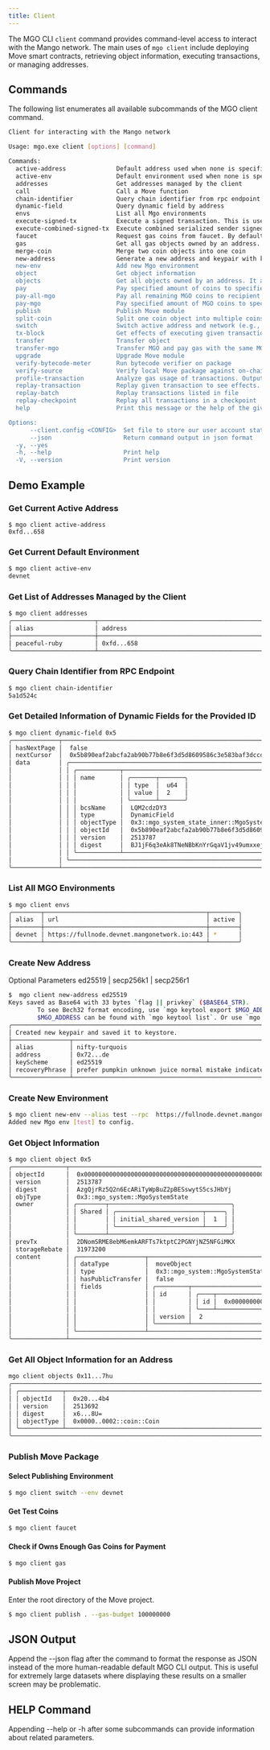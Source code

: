 ```yaml
---
title: Client
---
```


The MGO CLI `client` command provides command-level access to interact with the Mango network. The main uses of `mgo client` include deploying Move smart contracts, retrieving object information, executing transactions, or managing addresses.

## Commands

The following list enumerates all available subcommands of the MGO client command.

```bash
Client for interacting with the Mango network

Usage: mgo.exe client [options] [command]

Commands:
  active-address              Default address used when none is specified
  active-env                  Default environment used when none is specified
  addresses                   Get addresses managed by the client
  call                        Call a Move function
  chain-identifier            Query chain identifier from rpc endpoint
  dynamic-field               Query dynamic field by address
  envs                        List all Mgo environments
  execute-signed-tx           Execute a signed transaction. This is useful when the user wants to sign elsewhere and execute with this command
  execute-combined-signed-tx  Execute combined serialized sender signed data string
  faucet                      Request gas coins from faucet. By default, it will use the active address and active network
  gas                         Get all gas objects owned by an address. Alias of the address can be used instead of address
  merge-coin                  Merge two coin objects into one coin
  new-address                 Generate a new address and keypair with keypair scheme flag {ed25519 | secp256k1 | secp256r1}, with an optional derivation path, defaulting to m/44'/784'/0'/0'/0' for ed25519 or m/54'/784'/0'/0/0 for secp256k1 or m/74'/784'/0'/0/0 for secp256r1. Word length can be {word12 | word15 | word18 | word21 | word24}, defaulting to word12 if not specified
  new-env                     Add new Mgo environment
  object                      Get object information
  objects                     Get all objects owned by an address. It also accepts alias of address
  pay                         Pay specified amount of coins to specified recipient using input coins. The recipient length must match the amount
  pay-all-mgo                 Pay all remaining MGO coins to recipient using input coins, after deducting gas cost. Input coins also include the coin used for paying gas, hence no extra gas coin needed
  pay-mgo                     Pay specified amount of MGO coins to specified recipient using input coins. The recipient length must match the amount. Input coins also include the coin used for paying gas, hence no extra gas coin needed
  publish                     Publish Move module
  split-coin                  Split one coin object into multiple coins
  switch                      Switch active address and network (e.g., devnet, local rpc server)
  tx-block                    Get effects of executing given transaction block
  transfer                    Transfer object
  transfer-mgo                Transfer MGO and pay gas with the same MGO coin object. If amount is specified, only that amount will be transferred; otherwise, the whole object will be transferred
  upgrade                     Upgrade Move module
  verify-bytecode-meter       Run bytecode verifier on package
  verify-source               Verify local Move package against on-chain package and optional dependencies
  profile-transaction         Analyze gas usage of transactions. Outputs a file `gas_profile_{tx_digest}_{unix_timestamp}.json` unless output file path is not specified, which can be opened in flame graph tools like speedscope
  replay-transaction          Replay given transaction to see effects. Set environment variable MOVE_VM_STEP=1 for debugging
  replay-batch                Replay transactions listed in file
  replay-checkpoint           Replay all transactions in a checkpoint
  help                        Print this message or the help of the given subcommand

Options:
      --client.config <CONFIG>  Set file to store our user account state (if missing, creates an empty file)
      --json                    Return command output in json format
  -y, --yes
  -h, --help                    Print help
  -V, --version                 Print version

```

## Demo Example

### Get Current Active Address

```
$ mgo client active-address
0xfd...658
```

### Get Current Default Environment

```bash
$ mgo client active-env
devnet
```

### Get List of Addresses Managed by the Client

```bash
$ mgo client addresses
╭───────────────────────┬────────────────────────────────────────────────────────────────────┬────────────────╮
│ alias                 │ address                                                            │ active address │
├───────────────────────┼────────────────────────────────────────────────────────────────────┼────────────────┤
│ peaceful-ruby         │ 0xfd...658                                                         │ *              │
╰───────────────────────┴────────────────────────────────────────────────────────────────────┴────────────────╯
```

### Query Chain Identifier from RPC Endpoint

```bash
$ mgo client chain-identifier
5a1d524c
```

### Get Detailed Information of Dynamic Fields for the Provided ID

```bash
$ mgo client dynamic-field 0x5
╭─────────────┬───────────────────────────────────────────────────────────────────────────────────────────╮
│ hasNextPage │  false                                                                                    │
│ nextCursor  │  0x5b890eaf2abcfa2ab90b77b8e6f3d5d8609586c3e583baf3dccd5af17edf48d1                       │
│ data        │ ╭───────────────────────────────────────────────────────────────────────────────────────╮ │
│             │ │ ╭────────────┬──────────────────────────────────────────────────────────────────────╮ │ │
│             │ │ │ name       │ ╭───────┬───────╮                                                    │ │ │
│             │ │ │            │ │ type  │  u64  │                                                    │ │ │
│             │ │ │            │ │ value │  2    │                                                    │ │ │
│             │ │ │            │ ╰───────┴───────╯                                                    │ │ │
│             │ │ │ bcsName    │  LQM2cdzDY3                                                          │ │ │
│             │ │ │ type       │  DynamicField                                                        │ │ │
│             │ │ │ objectType │  0x3::mgo_system_state_inner::MgoSystemStateInnerV2                  │ │ │
│             │ │ │ objectId   │  0x5b890eaf2abcfa2ab90b77b8e6f3d5d8609586c3e583baf3dccd5af17edf48d1  │ │ │
│             │ │ │ version    │  2513787                                                             │ │ │
│             │ │ │ digest     │  BJ1jF6q3eAk8TNeNBbKnYrGqaV1jv49umxxejy2Ntf7w                        │ │ │
│             │ │ ╰────────────┴──────────────────────────────────────────────────────────────────────╯ │ │
│             │ ╰───────────────────────────────────────────────────────────────────────────────────────╯ │
╰─────────────┴───────────────────────────────────────────────────────────────────────────────────────────╯

```

### List All MGO Environments

```bash
$ mgo client envs
╭────────┬─────────────────────────────────────────────┬────────╮
│ alias  │ url                                         │ active │
├────────┼─────────────────────────────────────────────┼────────┤
│ devnet │ https://fullnode.devnet.mangonetwork.io:443 │ *      │
╰────────┴─────────────────────────────────────────────┴────────╯

```

### Create New Address

Optional Parameters ed25519 | secp256k1 | secp256r1

```bash
$  mgo client new-address ed25519
Keys saved as Base64 with 33 bytes `flag || privkey` ($BASE64_STR).
        To see Bech32 format encoding, use `mgo keytool export $MGO_ADDRESS` where
        $MGO_ADDRESS can be found with `mgo keytool list`. Or use `mgo keytool convert $BASE64_STR`.
╭───────────────────────────────────────────────────────────────────────────────────────────────────────╮
│ Created new keypair and saved it to keystore.                                                         │
├────────────────┬──────────────────────────────────────────────────────────────────────────────────────┤
│ alias          │ nifty-turquois                                                                       │
│ address        │ 0x72...de                                                                            │
│ keyScheme      │ ed25519                                                                              │
│ recoveryPhrase │ prefer pumpkin unknown juice normal mistake indicate copper defy extend cement rigid │
╰────────────────┴──────────────────────────────────────────────────────────────────────────────────────╯

```

### Create New Environment

```bash
$ mgo client new-env --alias test --rpc  https://fullnode.devnet.mangonetwork.io:443
Added new Mgo env [test] to config.
```

### Get Object Information

```bash
$ mgo client object 0x5
╭───────────────┬─────────────────────────────────────────────────────────────────────────────────────────────────────────────────────╮
│ objectId      │  0x0000000000000000000000000000000000000000000000000000000000000005                                                 │
│ version       │  2513787                                                                                                            │
│ digest        │  AzgQjrRz5Q2n6EcARiTyWpBuZ2pBESswytS5csJHbYj                                                                        │
│ objType       │  0x3::mgo_system::MgoSystemState                                                                                    │
│ owner         │ ╭────────┬──────────────────────────────────╮                                                                       │
│               │ │ Shared │ ╭────────────────────────┬─────╮ │                                                                       │
│               │ │        │ │ initial_shared_version │  1  │ │                                                                       │
│               │ │        │ ╰────────────────────────┴─────╯ │                                                                       │
│               │ ╰────────┴──────────────────────────────────╯                                                                       │
│ prevTx        │  2DNomSRME8ebM6emkARFTs7ktptC2PGNYjNZ5NFGiMKX                                                                       │
│ storageRebate │  31973200                                                                                                           │
│ content       │ ╭───────────────────┬─────────────────────────────────────────────────────────────────────────────────────────────╮ │
│               │ │ dataType          │  moveObject                                                                                 │ │
│               │ │ type              │  0x3::mgo_system::MgoSystemState                                                            │ │
│               │ │ hasPublicTransfer │  false                                                                                      │ │
│               │ │ fields            │ ╭─────────┬───────────────────────────────────────────────────────────────────────────────╮ │ │
│               │ │                   │ │ id      │ ╭────┬──────────────────────────────────────────────────────────────────────╮ │ │ │
│               │ │                   │ │         │ │ id │  0x0000000000000000000000000000000000000000000000000000000000000005  │ │ │ │
│               │ │                   │ │         │ ╰────┴──────────────────────────────────────────────────────────────────────╯ │ │ │
│               │ │                   │ │ version │  2                                                                            │ │ │
│               │ │                   │ ╰─────────┴───────────────────────────────────────────────────────────────────────────────╯ │ │
│               │ ╰───────────────────┴─────────────────────────────────────────────────────────────────────────────────────────────╯ │
╰───────────────┴─────────────────────────────────────────────────────────────────────────────────────────────────────────────────────╯

```

### Get All Object Information for an Address

```bash
mgo client objects 0x11...7hu
╭───────────────────────────────────────────────────────────────────────────────────────╮
│ ╭────────────┬──────────────────────────────────────────────────────────────────────╮ │
│ │ objectId   │  0x20...4b4                                                          │ │
│ │ version    │  2513692                                                             │ │
│ │ digest     │  x6...8U=                                                            │ │
│ │ objectType │  0x0000..0002::coin::Coin                                            │ │
│ ╰────────────┴──────────────────────────────────────────────────────────────────────╯ │
╰───────────────────────────────────────────────────────────────────────────────────────╯

```

### Publish Move Package

#### Select Publishing Environment

```bash
$ mgo client switch --env devnet
```

#### Get Test Coins

```bash
$ mgo client faucet
```

#### Check if Owns Enough Gas Coins for Payment

```bash
$ mgo client gas
```

#### Publish Move Project

Enter the root directory of the Move project.

```bash
$ mgo client publish . --gas-budget 100000000
```

## JSON Output

Append the --json flag after the command to format the response as JSON instead of the more human-readable default MGO CLI output. This is useful for extremely large datasets where displaying these results on a smaller screen may be problematic.

## HELP Command

Appending --help or -h after some subcommands can provide information about related parameters.
